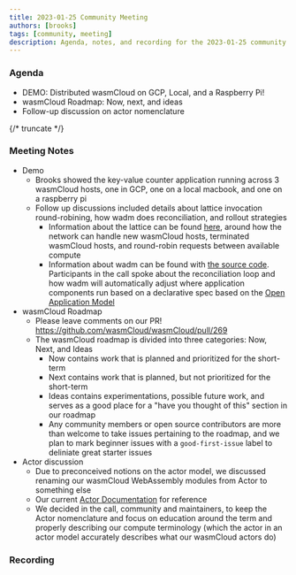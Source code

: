```yaml
---
title: 2023-01-25 Community Meeting
authors: [brooks]
tags: [community, meeting]
description: Agenda, notes, and recording for the 2023-01-25 community meeting
---
```



### Agenda

- DEMO: Distributed wasmCloud on GCP, Local, and a Raspberry Pi!
- wasmCloud Roadmap: Now, next, and ideas
- Follow-up discussion on actor nomenclature

{/* truncate */}

### Meeting Notes

- Demo
  - Brooks showed the key-value counter application running across 3 wasmCloud hosts, one in GCP, one on a local macbook, and one on a raspberry pi
  - Follow up discussions included details about lattice invocation round-robining, how wadm does reconciliation, and rollout strategies
    - Information about the lattice can be found [here](https://wasmcloud.com/docs/reference/lattice/), around how the network can handle new wasmCloud hosts, terminated wasmCloud hosts, and round-robin requests between available compute
    - Information about wadm can be found with [the source code](https://github.com/wasmcloud/wadm). Participants in the call spoke about the reconciliation loop and how wadm will automatically adjust where application components run based on a declarative spec based on the [Open Application Model](https://oam.dev/)
- wasmCloud Roadmap
  - Please leave comments on our PR! https://github.com/wasmCloud/wasmCloud/pull/269
  - The wasmCloud roadmap is divided into three categories: Now, Next, and Ideas
    - Now contains work that is planned and prioritized for the short-term
    - Next contains work that is planned, but not prioritized for the short-term
    - Ideas contains experimentations, possible future work, and serves as a good place for a "have you thought of this" section in our roadmap
    - Any community members or open source contributors are more than welcome to take issues pertaining to the roadmap, and we plan to mark beginner issues with a `good-first-issue` label to deliniate great starter issues
- Actor discussion
  - Due to preconceived notions on the actor model, we discussed renaming our wasmCloud WebAssembly modules from Actor to something else
  - Our current [Actor Documentation](https://wasmcloud.com/docs/reference/host-runtime/actors) for reference
  - We decided in the call, community and maintainers, to keep the Actor nomenclature and focus on education around the term and properly describing our compute terminology (which the actor in an actor model accurately describes what our wasmCloud actors do)

### Recording

<YouTube url="https://youtu.be/Ua07aKGWPOI" />

